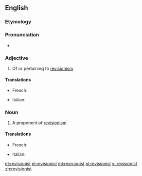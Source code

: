 ==English==

===Etymology===
{{suffix|revision|ist}}

===Pronunciation===
* {{a|US}} {{IPA|/ɹɪˈvɪʒənɪst/}}

===Adjective===
{{en-adj}}

# Of or pertaining to [[revisionism]]

====Translations====
{{trans-top|of or pertaining to revisionism}}
* French: {{t+|fr|révisionniste|m|f}}
{{trans-mid}}
* Italian: {{t-|it|revisionista}}
{{trans-bottom}}

===Noun===
{{en-noun}}

# A proponent of [[revisionism]]

====Translations====
{{trans-top|a proponent of revisionism}}
* French: {{t+|fr|révisionniste|m|f}}
{{trans-mid}}
* Italian: {{t-|it|revisionista}}
{{trans-bottom}}

[[et:revisionist]]
[[el:revisionist]]
[[ml:revisionist]]
[[pl:revisionist]]
[[vi:revisionist]]
[[zh:revisionist]]